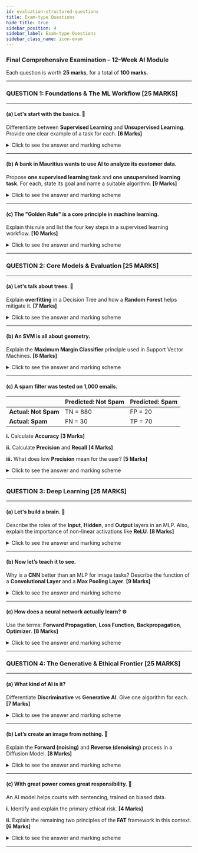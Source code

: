 ```yaml
---
id: evaluation-structured-questions
title: Exam-type Questions
hide_title: true
sidebar_position: 4
sidebar_label: Exam-type Questions
sidebar_class_name: icon-exam
---
```


<ModuleBanner />


### **Final Comprehensive Examination – 12-Week AI Module**

Each question is worth **25 marks**, for a total of **100 marks**.

---

### **QUESTION 1: Foundations & The ML Workflow \[25 MARKS]**

---

#### (a) Let's start with the basics. 🧠

Differentiate between **Supervised Learning** and **Unsupervised Learning**. Provide one clear example of a task for each.
**\[6 Marks]**

<details>
<summary>Click to see the answer and marking scheme</summary>

### Answer

**Supervised Learning** is a paradigm where the model learns from **labeled data**. The dataset contains both input features (X) and the correct output labels (y), and the model's goal is to learn the mapping function between them.

* **Example:** Predicting a house price (the label) based on its features (size, location).

**Unsupervised Learning** involves learning from **unlabeled data**. The model is given only the input features (X) and its goal is to find hidden patterns or intrinsic structures within the data.

* **Example:** Segmenting customers into different groups based on their purchasing behavior.

**Marking Scheme:**

* \[2 Marks] – For clearly stating labeled vs. unlabeled data.
* \[2 Marks] – For a suitable supervised learning example.
* \[2 Marks] – For a suitable unsupervised learning example.

</details>

---

#### (b) A bank in Mauritius wants to use AI to analyze its customer data.

Propose **one supervised learning task** and **one unsupervised learning task**. For each, state its goal and name a suitable algorithm.
**\[9 Marks]**

<details>
<summary>Click to see the answer and marking scheme</summary>

### Answer

**Supervised Task:**

* **Goal:** Predict whether a loan applicant will **default** on their loan.
* **Algorithm:** `Logistic Regression`, `Decision Tree`, or `Random Forest`.

**Unsupervised Task:**

* **Goal:** Segment customers based on transaction and demographic data for marketing.
* **Algorithm:** `K-Means Clustering`.

**Marking Scheme:**

* \[2 Marks] – Valid supervised learning goal.
* \[2 Marks] – Suitable supervised algorithm.
* \[2 Marks] – Valid unsupervised goal.
* \[3 Marks] – Suitable unsupervised algorithm.

</details>

---

#### (c) The "Golden Rule" is a core principle in machine learning.

Explain this rule and list the four key steps in a supervised learning workflow.
**\[10 Marks]**

<details>
<summary>Click to see the answer and marking scheme</summary>

### Answer

The **Golden Rule** is: **Never evaluate your model on the same data it was trained on.**
This prevents overfitting and gives an honest estimate of real-world performance.

**Workflow Steps:**

1. **Prepare Data:** Clean, split into train/test sets.
2. **Choose Model:** Select a suitable algorithm.
3. **Train Model:** Fit on training data.
4. **Evaluate Model:** Predict on test data and assess performance.

**Marking Scheme:**

* \[2 Marks] – Golden Rule statement.
* \[3 Marks] – Explanation of importance (e.g., prevents overfitting).
* \[5 Marks] – 1 mark for each correct workflow step.

</details>

---

### **QUESTION 2: Core Models & Evaluation \[25 MARKS]**

---

#### (a) Let's talk about trees. 🌳

Explain **overfitting** in a Decision Tree and how a **Random Forest** helps mitigate it.
**\[7 Marks]**

<details>
<summary>Click to see the answer and marking scheme</summary>

### Answer

A Decision Tree may overfit by memorizing noise in the training data, especially if it grows too deep. It gets perfect training accuracy but performs poorly on new data.

**Random Forest** solves this by training multiple trees on random data and features. It averages their predictions, smoothing errors and improving generalization.

**Marking Scheme:**

* \[3 Marks] – Overfitting explanation.
* \[4 Marks] – Random Forest and ensemble mechanism.

</details>

---

#### (b) An SVM is all about geometry.

Explain the **Maximum Margin Classifier** principle used in Support Vector Machines.
**\[6 Marks]**

<details>
<summary>Click to see the answer and marking scheme</summary>

### Answer

SVMs find a hyperplane that separates classes with the **maximum margin** — the greatest distance between the decision boundary and the closest points (support vectors). Maximizing the margin increases robustness.

**Marking Scheme:**

* \[3 Marks] – Explains margin principle.
* \[3 Marks] – Identifies support vectors and role of hyperplane.

</details>

---

#### (c) A spam filter was tested on 1,000 emails.

|                      | Predicted: Not Spam | Predicted: Spam |
| -------------------- | ------------------- | --------------- |
| **Actual: Not Spam** | TN = 880            | FP = 20         |
| **Actual: Spam**     | FN = 30             | TP = 70         |

**i.** Calculate **Accuracy**
**\[3 Marks]**

**ii.** Calculate **Precision** and **Recall**
**\[4 Marks]**

**iii.** What does low **Precision** mean for the user?
**\[5 Marks]**

<details>
<summary>Click to see the answer and marking scheme</summary>

### Answer

**i. Accuracy = (TP + TN) / Total = (70 + 880) / 1000 = 95%**

**ii.**

* Precision = 70 / (70 + 20) = **77.8%**
* Recall = 70 / (70 + 30) = **70%**

**iii.**
Low precision means many emails flagged as spam are actually **not spam**. For users, this means legitimate emails are lost in the spam folder, causing frustration or missed messages.

**Marking Scheme:**

* \[3 Marks] – Correct accuracy.
* \[2 Marks] – Correct precision.
* \[2 Marks] – Correct recall.
* \[5 Marks] – Impact of low precision explained.

</details>

---

### **QUESTION 3: Deep Learning \[25 MARKS]**

---

#### (a) Let's build a brain. 🧠

Describe the roles of the **Input**, **Hidden**, and **Output** layers in an MLP. Also, explain the importance of non-linear activations like **ReLU**.
**\[8 Marks]**

<details>
<summary>Click to see the answer and marking scheme</summary>

### Answer

* **Input Layer:** Accepts raw features, passes data to next layer.
* **Hidden Layers:** Learn internal representations of patterns.
* **Output Layer:** Gives final prediction (class/regression).
* **ReLU:** Adds non-linearity, enabling learning of complex patterns.

**Marking Scheme:**

* \[2 Marks] – Input Layer
* \[2 Marks] – Hidden Layers
* \[2 Marks] – Output Layer
* \[2 Marks] – ReLU and non-linearity importance

</details>

---

#### (b) Now let’s teach it to see.

Why is a **CNN** better than an MLP for image tasks? Describe the function of a **Convolutional Layer** and a **Max Pooling Layer**.
**\[9 Marks]**

<details>
<summary>Click to see the answer and marking scheme</summary>

### Answer

**CNNs** preserve pixel relationships, unlike MLPs which flatten the image.

* **Convolutional Layer:** Slides filters to detect local patterns (edges, textures).
* **Max Pooling Layer:** Reduces size and computation, improves invariance to position.

**Marking Scheme:**

* \[3 Marks] – CNN vs MLP
* \[3 Marks] – Convolutional Layer
* \[3 Marks] – Max Pooling Layer

</details>

---

#### (c) How does a neural network actually learn? ⚙️

Use the terms: **Forward Propagation**, **Loss Function**, **Backpropagation**, **Optimizer**.
**\[8 Marks]**

<details>
<summary>Click to see the answer and marking scheme</summary>

### Answer

1. **Forward Propagation:** Passes input through layers to produce prediction.
2. **Loss Function:** Measures error between prediction and actual output.
3. **Backpropagation:** Calculates gradient of loss w\.r.t each weight.
4. **Optimizer:** Adjusts weights to minimize the loss using gradients.

**Marking Scheme:**

* \[2 Marks] – Forward Propagation
* \[2 Marks] – Loss Function
* \[2 Marks] – Backpropagation
* \[2 Marks] – Optimizer

</details>

---

### **QUESTION 4: The Generative & Ethical Frontier \[25 MARKS]**

---

#### (a) What kind of AI is it?

Differentiate **Discriminative** vs **Generative AI**. Give one algorithm for each.
**\[7 Marks]**

<details>
<summary>Click to see the answer and marking scheme</summary>

### Answer

* **Discriminative AI:** Learns decision boundaries to classify inputs.

    * **Example:** `SVM`, `Random Forest`

* **Generative AI:** Learns data distribution to generate new samples.

    * **Example:** `GAN`, `Diffusion Model`

**Marking Scheme:**

* \[2 Marks] – Discriminative definition
* \[1 Mark] – Discriminative algorithm
* \[2 Marks] – Generative definition
* \[2 Marks] – Generative algorithm

</details>

---

#### (b) Let’s create an image from nothing. 🎨

Explain the **Forward (noising)** and **Reverse (denoising)** process in a Diffusion Model.
**\[8 Marks]**

<details>
<summary>Click to see the answer and marking scheme</summary>

### Answer

* **Forward:** Adds Gaussian noise to an image step-by-step until it becomes pure noise.
* **Reverse:** The model learns to remove the noise step-by-step by predicting the noise and subtracting it, eventually generating a clean image.

**Marking Scheme:**

* \[4 Marks] – Forward process explained
* \[4 Marks] – Reverse process explained

</details>

---

#### (c) With great power comes great responsibility. 🤔

An AI model helps courts with sentencing, trained on biased data.

**i.** Identify and explain the primary ethical risk.
**\[4 Marks]**

**ii.** Explain the remaining two principles of the **FAT** framework in this context.
**\[6 Marks]**

<details>
<summary>Click to see the answer and marking scheme</summary>

### Answer

**i. Fairness** – Biased training data may lead to unfair sentencing across demographic groups.

**ii.**

* **Accountability:** Determine who is responsible if model recommendations are biased or harmful.
* **Transparency:** Ensure model reasoning is explainable for legal scrutiny and user trust (XAI).

**Marking Scheme:**

* \[4 Marks] – Fairness risk explained
* \[3 Marks] – Accountability in context
* \[3 Marks] – Transparency in context

</details>

---

